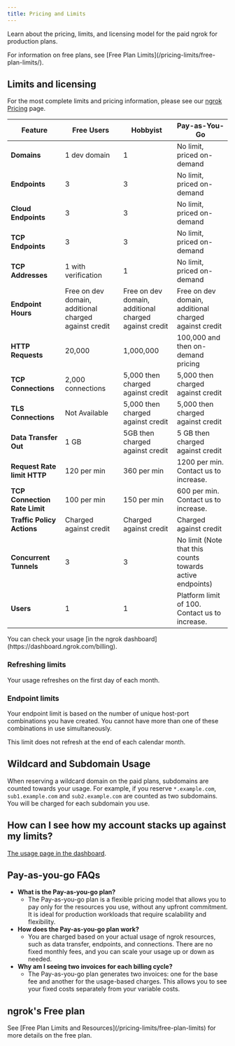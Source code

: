 ```yaml
---
title: Pricing and Limits
---
```



Learn about the pricing, limits, and licensing model for the paid ngrok for production plans.

<Tip>
	For information on free plans, see [Free Plan
	Limits](/pricing-limits/free-plan-limits/).
</Tip>

## Limits and licensing

For the most complete limits and pricing information, please see our [ngrok Pricing](https://ngrok.com/pricing) page.

| Feature                       | Free Users                                            | Hobbyist                                              | Pay-as-You-Go                                             |
| ----------------------------- | ----------------------------------------------------- | ----------------------------------------------------- | --------------------------------------------------------- |
| **Domains**                   | 1 dev domain                                          | 1                                                     | No limit, priced on-demand                                |
| **Endpoints**                 | 3                                                     | 3                                                     | No limit, priced on-demand                                |
| **Cloud Endpoints**           | 3                                                     | 3                                                     | No limit, priced on-demand                                |
| **TCP Endpoints**             | 3                                                     | 3                                                     | No limit, priced on-demand                                |
| **TCP Addresses**             | 1 with verification                                   | 1                                                     | No limit, priced on-demand                                |
| **Endpoint Hours**            | Free on dev domain, additional charged against credit | Free on dev domain, additional charged against credit | Free on dev domain, additional charged against credit     |
| **HTTP Requests**             | 20,000                                                | 1,000,000                                             | 100,000 and then on-demand pricing                        |
| **TCP Connections**           | 2,000 connections                                     | 5,000 then charged against credit                     | 5,000 then charged against credit                         |
| **TLS Connections**           | Not Available                                         | 5,000 then charged against credit                     | 5,000 then charged against credit                         |
| **Data Transfer Out**         | 1 GB                                                  | 5GB then charged against credit                       | 5 GB then charged against credit                          |
| **Request Rate limit HTTP**   | 120 per min                                           | 360 per min                                           | 1200 per min. Contact us to increase.                     |
| **TCP Connection Rate Limit** | 100 per min                                           | 150 per min                                           | 600 per min. Contact us to increase.                      |
| **Traffic Policy Actions**    | Charged against credit                                | Charged against credit                                | Charged against credit                                    |
| **Concurrent Tunnels**        | 3                                                     | 3                                                     | No limit (Note that this counts towards active endpoints) |
| **Users**                     | 1                                                     | 1                                                     | Platform limit of 100. Contact us to increase.            |

<Note>
	You can check your usage [in the ngrok
	dashboard](https://dashboard.ngrok.com/billing).
</Note>

### Refreshing limits

Your usage refreshes on the first day of each month.

### Endpoint limits

Your endpoint limit is based on the number of unique host-port combinations you have created. You cannot have more than one of these combinations in use simultaneously.

<Warning>
	This limit does not refresh at the end of each calendar month.
</Warning>

## Wildcard and Subdomain Usage

When reserving a wildcard domain on the paid plans, subdomains are counted towards your usage. For example, if you reserve `*.example.com`, `sub1.example.com` and `sub2.example.com` are counted as two subdomains.
You will be charged for each subdomain you use.

## How can I see how my account stacks up against my limits?

[The usage page in the dashboard](https://dashboard.ngrok.com/usage).

## Pay-as-you-go FAQs

- **What is the Pay-as-you-go plan?**
  - The Pay-as-you-go plan is a flexible pricing model that allows you to pay only for the resources you use, without any upfront commitment. It is ideal for production workloads that require scalability and flexibility.
- **How does the Pay-as-you-go plan work?**
  - You are charged based on your actual usage of ngrok resources, such as data transfer, endpoints, and connections. There are no fixed monthly fees, and you can scale your usage up or down as needed.
- **Why am I seeing two invoices for each billing cycle?**
  - The Pay-as-you-go plan generates two invoices: one for the base fee and another for the usage-based charges. This allows you to see your fixed costs separately from your variable costs.

## ngrok's Free plan

<Tip>
	See [Free Plan Limits and Resources](/pricing-limits/free-plan-limits) for
	more details on the free plan.
</Tip>

<FreeResources />
